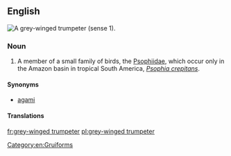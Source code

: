 ==English==
[[Image:Grey-winged Trumpeter Psophia crepitans Side 1700px.jpg|thumb|right|A grey-winged trumpeter (sense 1).]]
{{wikipedia}}
{{wikispecies|Psophia crepitans}}

===Noun===
{{en-noun|head=[[grey]]-[[winged]] [[trumpeter]]}}

# A member of a small family of birds, the [[Psophiidae]], which occur only in the Amazon basin in tropical South America, ''[[Psophia crepitans]]''.

====Synonyms====
* {{sense|bird}} [[agami]]

====Translations====
{{trans-see|agami}}

[[Category:en:Gruiforms]]

[[fr:grey-winged trumpeter]]
[[pl:grey-winged trumpeter]]